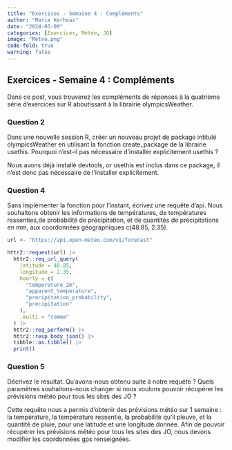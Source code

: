 ```yaml
---
title: "Exercices - Semaine 4 : Compléments"
author: "Marie Kerhoas"
date: "2024-03-09"
categories: [Exercices, Météo, JO]
image: "Meteo.png"
code-fold: true
warning: false
---
```


## Exercices - Semaine 4 : Compléments

Dans ce post, vous trouverez les compléments de réponses à la quatrième série d'exercices sur R aboutissant à la librairie olympicsWeather.

### Question 2

Dans une nouvelle session R, créer un nouveau projet de package intitulé olympicsWeather en utilisant la fonction create_package de la librairie usethis. Pourquoi n'est-il pas nécessaire d'installer explicitement usethis ?

Nous avons déjà installé devtools, or usethis est inclus dans ce package, il n'est donc pas nécessaire de l'installer explicitement.

### Question 4

Sans implémenter la fonction pour l'instant, écrivez une requête d'api. Nous souhaitons obtenir les informations de températures, de températures ressenties,de probabilité de précipitation, et de quantités de précipitations en mm, aux coordonnées géographiques c(48.85, 2.35).

```r

url <- "https://api.open-meteo.com/v1/forecast"

httr2::request(url) |>
  httr2::req_url_query(
    latitude = 48.85,
    longitude = 2.35,
    hourly = c(
      "temperature_2m",
      "apparent_temperature",
      "precipitation_probability",
      "precipitation"
    ),
    .multi = "comma"
  ) |>
  httr2::req_perform() |>
  httr2::resp_body_json() |>
  tibble::as.tibble() |>
  print()

```

### Question 5

Décrivez le résultat. Qu'avons-nous obtenu suite à notre requête ? Quels paramètres souhaitons-nous changer si nous voulons pouvoir récupérer les prévisions météo pour tous les sites des JO ?

Cette requête nous a permis d'obtenir des prévisions météo sur 1 semaine : la température, la température ressentie, la probabilité qu'il pleuve, et la quantité de pluie, pour une latitude et une longitude donnée. Afin de pouvoir récupérer les prévisions météo pour tous les sites des JO, nous devons modifier les coordonnées gps renseignées.

